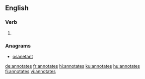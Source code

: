 ==English==

===Verb===
{{head|en|verb form}}

# {{en-third-person singular of|annotate}}

===Anagrams===
* [[osanetant#English|osanetant]]

[[de:annotates]]
[[fr:annotates]]
[[hi:annotates]]
[[ku:annotates]]
[[hu:annotates]]
[[fi:annotates]]
[[vi:annotates]]